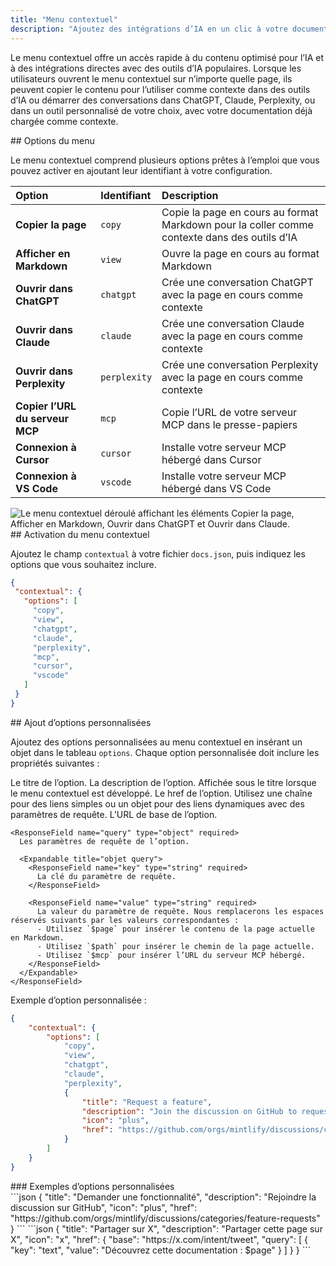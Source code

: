 ```yaml
---
title: "Menu contextuel"
description: "Ajoutez des intégrations d’IA en un clic à votre documentation"
---
```



Le menu contextuel offre un accès rapide à du contenu optimisé pour l’IA et à des intégrations directes avec des outils d’IA populaires. Lorsque les utilisateurs ouvrent le menu contextuel sur n’importe quelle page, ils peuvent copier le contenu pour l’utiliser comme contexte dans des outils d’IA ou démarrer des conversations dans ChatGPT, Claude, Perplexity, ou dans un outil personnalisé de votre choix, avec votre documentation déjà chargée comme contexte.

<div id="menu-options">
  ## Options du menu
</div>

Le menu contextuel comprend plusieurs options prêtes à l’emploi que vous pouvez activer en ajoutant leur identifiant à votre configuration.

| Option | Identifiant | Description |
|:--------|:------------|:-------------|
| **Copier la page** | `copy` | Copie la page en cours au format Markdown pour la coller comme contexte dans des outils d’IA |
| **Afficher en Markdown** | `view` | Ouvre la page en cours au format Markdown |
| **Ouvrir dans ChatGPT** | `chatgpt` | Crée une conversation ChatGPT avec la page en cours comme contexte |
| **Ouvrir dans Claude** | `claude` | Crée une conversation Claude avec la page en cours comme contexte |
| **Ouvrir dans Perplexity** | `perplexity` | Crée une conversation Perplexity avec la page en cours comme contexte |
| **Copier l’URL du serveur MCP** | `mcp` | Copie l’URL de votre serveur MCP dans le presse-papiers |
| **Connexion à Cursor** | `cursor` | Installe votre serveur MCP hébergé dans Cursor |
| **Connexion à VS Code** | `vscode` | Installe votre serveur MCP hébergé dans VS Code |

<Frame>
    <img 
    src="/images/contextual-menu/contextual-menu.png" 
    alt="Le menu contextuel déroulé affichant les éléments Copier la page, Afficher en Markdown, Ouvrir dans ChatGPT et Ouvrir dans Claude." 
  />
</Frame>

<div id="enabling-the-contextual-menu">
  ## Activation du menu contextuel
</div>

Ajoutez le champ `contextual` à votre fichier `docs.json`, puis indiquez les options que vous souhaitez inclure.

```json
{
 "contextual": {
   "options": [
     "copy",
     "view",
     "chatgpt",
     "claude",
     "perplexity",
     "mcp",
     "cursor",
     "vscode"
   ]
 }
}
```

<div id="adding-custom-options">
  ## Ajout d’options personnalisées
</div>

Ajoutez des options personnalisées au menu contextuel en insérant un objet dans le tableau `options`. Chaque option personnalisée doit inclure les propriétés suivantes :

<ResponseField name="title" type="string" required>
  Le titre de l’option.
</ResponseField>

<ResponseField name="description" type="string" required>
  La description de l’option. Affichée sous le titre lorsque le menu contextuel est développé.
</ResponseField>

<IconsRequired />

<ResponseField name="href" type="string | object" required>
  Le href de l’option. Utilisez une chaîne pour des liens simples ou un objet pour des liens dynamiques avec des paramètres de requête.
  
  <Expandable title="objet href">
    <ResponseField name="base" type="string" required>
      L’URL de base de l’option.
    </ResponseField>

    <ResponseField name="query" type="object" required>
      Les paramètres de requête de l’option.

      <Expandable title="objet query">
        <ResponseField name="key" type="string" required>
          La clé du paramètre de requête.
        </ResponseField>

        <ResponseField name="value" type="string" required>
          La valeur du paramètre de requête. Nous remplacerons les espaces réservés suivants par les valeurs correspondantes :
          - Utilisez `$page` pour insérer le contenu de la page actuelle en Markdown.
          - Utilisez `$path` pour insérer le chemin de la page actuelle.
          - Utilisez `$mcp` pour insérer l’URL du serveur MCP hébergé.
        </ResponseField>
      </Expandable>
    </ResponseField>
  </Expandable>
</ResponseField>

Exemple d’option personnalisée :

```json {9-14} wrap
{
    "contextual": {
        "options": [
            "copy",
            "view",
            "chatgpt",
            "claude",
            "perplexity",
            {
                "title": "Request a feature",
                "description": "Join the discussion on GitHub to request a new feature",
                "icon": "plus",
                "href": "https://github.com/orgs/mintlify/discussions/categories/feature-requests"
            }
        ]
    }
}
```

<div id="custom-option-examples">
  ### Exemples d’options personnalisées
</div>

<AccordionGroup>
<Accordion title="Lien simple">
```json
{
  "title": "Demander une fonctionnalité",
  "description": "Rejoindre la discussion sur GitHub",
  "icon": "plus",
  "href": "https://github.com/orgs/mintlify/discussions/categories/feature-requests"
}
```
</Accordion>

<Accordion title="Lien dynamique avec le contenu de la page">
```json
{
  "title": "Partager sur X",
  "description": "Partager cette page sur X",
  "icon": "x",
  "href": {
    "base": "https://x.com/intent/tweet",
    "query": [
      {
      "key": "text",
      "value": "Découvrez cette documentation : $page"
      }
    ]
  }
}
```
</Accordion>
</AccordionGroup>